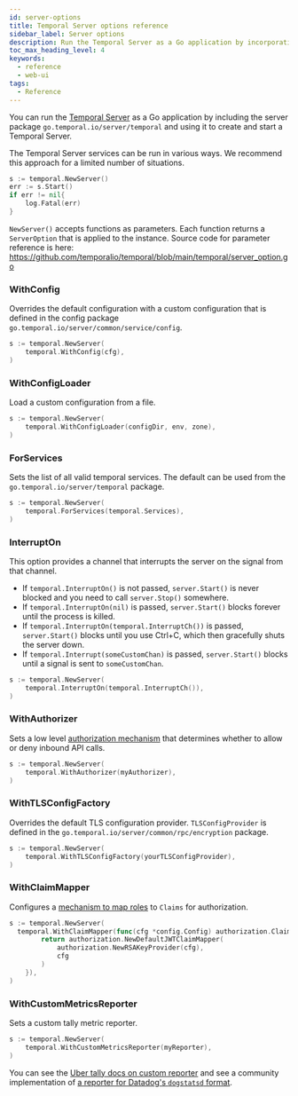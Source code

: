 ```yaml
---
id: server-options
title: Temporal Server options reference
sidebar_label: Server options
description: Run the Temporal Server as a Go application by incorporating the package go.temporal.io/server/temporal. Customize server options like Config, Authorization, and TLS.
toc_max_heading_level: 4
keywords:
  - reference
  - web-ui
tags:
  - Reference
---
```


You can run the [Temporal Server](/clusters#temporal-server) as a Go application by including the server package `go.temporal.io/server/temporal` and using it to create and start a Temporal Server.

The Temporal Server services can be run in various ways.
We recommend this approach for a limited number of situations.

```go
s := temporal.NewServer()
err := s.Start()
if err != nil{
	log.Fatal(err)
}
```

`NewServer()` accepts functions as parameters.
Each function returns a `ServerOption` that is applied to the instance.
Source code for parameter reference is here: https://github.com/temporalio/temporal/blob/main/temporal/server_option.go

### WithConfig

Overrides the default configuration with a custom configuration that is defined in the config package `go.temporal.io/server/common/service/config`.

```go
s := temporal.NewServer(
	temporal.WithConfig(cfg),
)
```

### WithConfigLoader

Load a custom configuration from a file.

```go
s := temporal.NewServer(
	temporal.WithConfigLoader(configDir, env, zone),
)
```

### ForServices

Sets the list of all valid temporal services.
The default can be used from the `go.temporal.io/server/temporal` package.

```go
s := temporal.NewServer(
	temporal.ForServices(temporal.Services),
)
```

### InterruptOn

This option provides a channel that interrupts the server on the signal from that channel.

- If `temporal.InterruptOn()` is not passed, `server.Start()` is never blocked and you need to call `server.Stop()` somewhere.
- If `temporal.InterruptOn(nil)` is passed, `server.Start()` blocks forever until the process is killed.
- If `temporal.InterruptOn(temporal.InterruptCh())` is passed, `server.Start()` blocks until you use Ctrl+C, which then gracefully shuts the server down.
- If `temporal.Interrupt(someCustomChan)` is passed, `server.Start()` blocks until a signal is sent to `someCustomChan`.

```go
s := temporal.NewServer(
	temporal.InterruptOn(temporal.InterruptCh()),
)
```

### WithAuthorizer

Sets a low level [authorization mechanism](/self-hosted-guide/security#authorizer-plugin) that determines whether to allow or deny inbound API calls.

```go
s := temporal.NewServer(
	temporal.WithAuthorizer(myAuthorizer),
)
```

### WithTLSConfigFactory

Overrides the default TLS configuration provider.
`TLSConfigProvider` is defined in the `go.temporal.io/server/common/rpc/encryption` package.

```go
s := temporal.NewServer(
	temporal.WithTLSConfigFactory(yourTLSConfigProvider),
)
```

### WithClaimMapper

Configures a [mechanism to map roles](/self-hosted-guide/security#claim-mapper) to `Claims` for authorization.

```go
s := temporal.NewServer(
  temporal.WithClaimMapper(func(cfg *config.Config) authorization.ClaimMapper {
		return authorization.NewDefaultJWTClaimMapper(
			authorization.NewRSAKeyProvider(cfg),
			cfg
		)
	}),
)
```

### WithCustomMetricsReporter

Sets a custom tally metric reporter.

```go
s := temporal.NewServer(
	temporal.WithCustomMetricsReporter(myReporter),
)
```

You can see the [Uber tally docs on custom reporter](https://github.com/uber-go/tally#report-your-metrics) and see a community implementation of [a reporter for Datadog's `dogstatsd` format](https://github.com/temporalio/temporal/pull/998#issuecomment-857884983).
